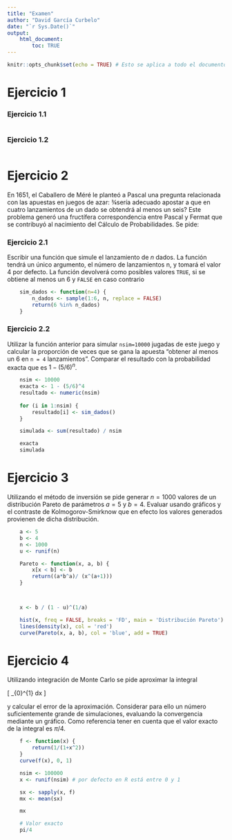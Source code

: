 ```yaml
---
title: "Examen"
author: "David García Curbelo"
date: "`r Sys.Date()`"
output: 
    html_document:
        toc: TRUE
---
```



```r
knitr::opts_chunk$set(echo = TRUE) # Esto se aplica a todo el documento
```

# Ejercicio 1

### Ejercicio 1.1

```r

    
```

### Ejercicio 1.2

```r

    
```



# Ejercicio 2

En 1651, el Caballero de Méré le planteó a Pascal una pregunta relacionada con las apuestas en
juegos de azar: ¾sería adecuado apostar a que en cuatro lanzamientos de un dado se obtendrá al
menos un seis? Este problema generó una fructífera correspondencia entre Pascal y Fermat que se
contribuyó al nacimiento del Cálculo de Probabilidades. Se pide:

### Ejercicio 2.1

Escribir una función que simule el lanzamiento de *n* dados. La función tendrá un único argumento, el número de lanzamientos n, y tomará el valor 4 por defecto. La función devolverá
como posibles valores `TRUE`, si se obtiene al menos un 6 y `FALSE` en caso contrario
```r
    sim_dados <- function(n=4) {
        n_dados <- sample(1:6, n, replace = FALSE)
        return(6 %in% n_dados)
    }
```

### Ejercicio 2.2

Utilizar la función anterior para simular `nsim=10000` jugadas de este juego y calcular la proporción 
de veces que se gana la apuesta "obtener al menos un 6 en `n = 4` lanzamientos". Comparar
el resultado con la probabilidad exacta que es $1 - (5/6)^n$.
```r
    nsim <- 10000
    exacta <- 1 - (5/6)^4
    resultado <- numeric(nsim)
    
    for (i in 1:nsim) {
        resultado[i] <- sim_dados()
    }

    simulada <- sum(resultado) / nsim
```

```r
    exacta
    simulada
```



# Ejercicio 3

Utilizando el método de inversión se pide generar $n = 1000$ valores de un distribución Pareto de
parámetros $a = 5$ y $b = 4$. Evaluar usando gráficos y el contraste de Kolmogorov-Smirknow que en
efecto los valores generados provienen de dicha distribución.

```r
    a <- 5
    b <- 4
    n <- 1000
    u <- runif(n)

    Pareto <- function(x, a, b) {
        x[x < b] <- b
        return((a*b^a)/ (x^(a+1)))
    }



    x <- b / (1 - u)^(1/a)

    hist(x, freq = FALSE, breaks = 'FD', main = 'Distribución Pareto')
    lines(density(x), col = 'red')
    curve(Pareto(x, a, b), col = 'blue', add = TRUE)
```



# Ejercicio 4

Utilizando integración de Monte Carlo se pide aproximar la integral

\[
    \int_{0}^{1} \frac{1}{1+x^2} dx
\]

y calcular el error de la aproximación. Considerar para ello un número suficientemente grande de
simulaciones, evaluando la convergencia mediante un gráfico. Como referencia tener en cuenta que el
valor exacto de la integral es $\pi/4$.

    
```r
    f <- function(x) {
        return(1/(1+x^2))
    }
    curve(f(x), 0, 1)

    nsim <- 100000
    x <- runif(nsim) # por defecto en R está entre 0 y 1

    sx <- sapply(x, f)
    mx <- mean(sx)

    mx

    # Valor exacto
    pi/4
```
